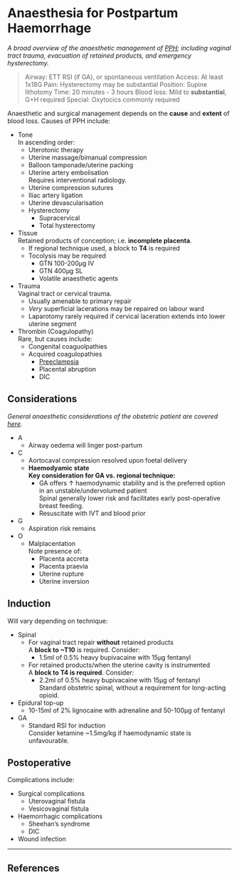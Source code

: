 # Anaesthesia for Postpartum Haemorrhage

*A broad overview of the anaesthetic management of [PPH](/disease/obs/pph.md); including vaginal tract trauma, evacuation of retained products, and emergency hysterectomy.*

>Airway: ETT RSI (if GA), or spontaneous ventilation
>Access: At least 1x18G
>Pain: Hysterectomy may be substantial
>Position: Supine lithotomy
>Time: 20 minutes - 3 hours
>Blood loss: Mild to **substantial**, G+H required
>Special: Oxytocics commonly required

Anaesthetic and surgical management depends on the **cause** and **extent** of blood loss. Causes of PPH include:

* Tone  
In ascending order:
	* Uterotonic therapy
	* Uterine massage/bimanual compression
	* Balloon tamponade/uterine packing
	* Uterine artery embolisation  
	Requires interventional radiology.
	* Uterine compression sutures
	* Iliac artery ligation
	* Uterine devascularisation
	* Hysterectomy
		* Supracervical
		* Total hysterectomy
* Tissue  
Retained products of conception; i.e. **incomplete placenta**.
	* If regional technique used, a block to **T4** is required
	* Tocolysis may be required
		* GTN 100-200μg IV
		* GTN 400μg SL
		* Volatile anaesthetic agents
* Trauma  
Vaginal tract or cervical trauma.
	* Usually amenable to primary repair
	* *Very* superficial lacerations may be repaired on labour ward
	* Laparotomy rarely required if cervical laceration extends into lower uterine segment
* Thrombin (Coagulopathy)  
Rare, but causes include:
	* Congenital coaguolpathies
	* Acquired coagulopathies  
		* [Preeclampsia](/disease/obs/htn.md)
		* Placental abruption
		* DIC

## Considerations

*General anaesthetic considerations of the obstetric patient are covered [here](/anaesthesia/obs/principles.md).*

* A
	* Airway oedema will linger post-partum
* C
	* Aortocaval compression resolved upon foetal delivery
	* **Haemodyamic state**  
	**Key consideration for GA vs. regional technique:**
		* GA offers ↑ haemodynamic stability and is the preferred option in an unstable/undervolumed patient  
		Spinal generally lower risk and facilitates early post-operative breast feeding.
		* Resuscitate with IVT and blood prior
* G
	* Aspiration risk remains
* O
	* Malplacentation  
	Note presence of:
		* Placenta accreta
		* Placenta praevia
		* Uterine rupture
		* Uterine inversion

## Induction

Will vary depending on technique:

* Spinal
	* For vaginal tract repair **without** retained products  
	A **block to ~T10** is required. Consider:
		* 1.5ml of 0.5% heavy bupivacaine with 15μg fentanyl
	* For retained products/when the uterine cavity is instrumented  
	A **block to T4 is required**. Consider:
		* 2.2ml of 0.5% heavy bupivacaine with 15μg of fentanyl  
		Standard obstetric spinal, without a requirement for long-acting opioid.
* Epidural top-up
	* 10-15ml of 2% lignocaine with adrenaline and 50-100μg of fentanyl
* GA
	* Standard RSI for induction  
	Consider ketamine ~1.5mg/kg if haemodynamic state is unfavourable.


## Postoperative

Complications include:

* Surgical complications
	* Uterovaginal fistula
	* Vesicovaginal fistula
* Haemorrhagic complications
	* Sheehan's syndrome
	* DIC
* Wound infection

---

## References

